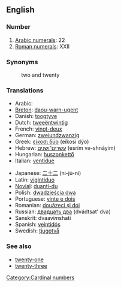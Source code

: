 ==English==

===Number===

#[[w:Arabic numerals|Arabic numerals]]: 22
#[[w:Roman numerals|Roman numerals]]: XXII

===Synonyms===
:two and twenty

===Translations===
{{top}}
*Arabic: {{ARchar|[[اثنين وعشرين]]}} {{Unicode|(’iθné:n wi-ʕišrí:n)}}
*[[Breton]]: [[daou-warn-ugent]]
*Danish: [[toogtyve]]
*Dutch: [[tweeëntwintig]]
*French: [[vingt-deux]] {{m}}
*German: [[zweiundzwanzig]]
*Greek: [[είκοσι δύο]] (eíkosi dýo)
*Hebrew: [[עשרים־ושנים]] (esrím və-shnáyim)
*Hungarian: [[huszonkettő]]
*Italian: [[ventidue]]
{{mid}}
*Japanese: [[二十二]] (ni-jū-ni)
*Latin: [[vigintiduo]]
*[[Novial]]: [[duanti-du]]
*Polish: [[dwadzieścia dwa]]
*Portuguese: [[vinte e dois]] {{m}}
*Romanian: [[douăzeci şi doi]]
*Russian: [[двадцать два]] (dvádtsat’ dva)
*Sanskrit: dvaavi''m''shati
*Spanish: [[veintidós]]
*Swedish: [[tjugotvå]]
{{bottom}}

===See also===
*[[twenty-one]]
*[[twenty-three]]

[[Category:Cardinal numbers]]